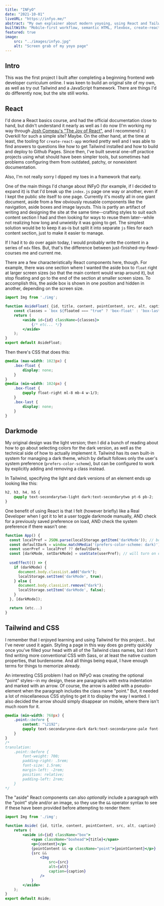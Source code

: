 ```yaml
---
title: "INFyO"
date: "2021-10-01"
liveURL: "https://infyo.me/"
abstract: "My own explainer about modern yoyoing, using React and Tailwind."
builtWith: "Mobile-first workflow, semantic HTML, Flexbox, create-react-app, Tailwind CSS, darkmode functionality"
featured: true
image: 
    src: "../images/infyo.jpg"
    alt: "Screen grab of my yoyo page"
---
```

## Intro

This was the first project I built after completing a beginning frontend web developer curriculum online. I was keen to build an original site of my own, as well as try out Tailwind and a JavaScript framework. There are things I'd do differently now, but the site still works.

## React

I'd done a React basics course, and had the official documentation close to hand, but didn't understand it nearly as well as I do now (I'm working my way through [Josh Comeau's "The Joy of React"](https://www.joyofreact.com/), and I recommend it.) Overkill for such a simple site? Maybe. On the other hand, at the time at least, the tooling for `create-react-app` worked pretty well and I was able to find answers to questions like how to get Tailwind installed and how to build and deploy to Github Pages. Since then, I've built several one-off practice projects using what should have been simpler tools, but sometimes had problems configuring them from outdated, patchy, or nonexistent documentation.

Also, I'm not really sorry I dipped my toes in a framework that early.

One of the main things I'd change about INFyO (for example, if I decided to expand it) is that I'd break up the `index.js` page one way or another, even if I kept the public site itself to one page. Currently it's mostly all in one giant document, aside from a few obviously reusable components like the navigation, aside boxes and image layouts. This is partly an artifact of writing and designing the site at the same time--crafting styles to suit each content section I had and then looking for ways to reuse them later--while not realizing how long and unwieldy it was going to get. The simplest solution would be to keep it as-is but split it into separate `js` files for each content section, just to make it easier to manage. 

If I had it to do over again today, I would probably write the content in a series of `mdx` files. But, that's the difference between just-finished-my-fewd-courses me and current me.

There are a few characteristically React components here, though. For example, there was one section where I wanted the aside box to `float` right at larger screen sizes (so that the main content would wrap around it), but stop floating and go to the end of the section at smaller screen sizes. To accomplish this, the aside box is shown in one position and hidden in another, depending on the screen size. 

```jsx
import Img from './img';

function AsideFloat( {id, title, content, pointContent, src, alt, caption, floated} ) {
    const classes = `box ${floated === "true" ? 'box-float' : 'box-last'}`;
    return (
        <aside id={id} className={classes}>
            {/* etc... */}
        </aside>
    );
}
export default AsideFloat;
```

Then there's CSS that does this:

```CSS
@media (max-width: 1023px) {
    .box-float {
        display: none;
    }
}
@media (min-width: 1024px) {
    .box-float {
        @apply float-right ml-8 mb-4 w-1/3;
    }
    .box-last {
        display: none;
    }
}
```

## Darkmode

My original design was the light version; then I did a bunch of reading about how to go about selecting colors for the dark version, as well as the technical side of how to actually implement it. Tailwind has its own built-in system for managing a dark theme, which by default follows only the user's system preference (`prefers-color-scheme`), but can be configured to work by explicitly adding and removing a class instead.

In Tailwind, specifying the light and dark versions of an element ends up looking like this:

```CSS
h2, h3, h4, h5 {
    @apply text-secondarytwo-light dark:text-secondarytwo pt-6 pb-2;
}
```
One benefit of using React is that I felt (however briefly) like a Real Developer when I got it to let a user toggle darkmode manually, AND check for a previously saved preference on load, AND check the system preference if there wasn't one:

```jsx
function App() {
  const localPref = JSON.parse(localStorage.getItem('darkMode')); // boolean or null
  const defaultDark = window.matchMedia('(prefers-color-scheme: dark)').matches; // boolean
  const userPref = localPref ?? defaultDark;
  const [darkMode, setDarkMode] = useState(userPref); // will turn on darkMode if evaluated to true
  
  useEffect(() => {
    if (darkMode) {
      document.body.classList.add("dark");
      localStorage.setItem('darkMode', true);
    } else {
      document.body.classList.remove("dark");
      localStorage.setItem('darkMode', false);
    }
  }, [darkMode]);

  return (etc...)
}
```

## Tailwind and CSS

I remember that I enjoyed learning and using Tailwind for this project... but I've never used it again. Styling a page in this way does go pretty quickly once you've filled your head with all of the Tailwind class names, but I don't find writing more conventional CSS with Sass, or at least the native custom properties, that burdensome. And all things being equal, I have enough terms for things to memorize already. 

An interesting CSS problem I had on INFyO was creating the optional "point" styles--in my design, these are paragraphs with extra indentation and marked with an arrow. Of course, the arrow is added with a pseudo-element when the paragraph includes the class name "point." But, it needed a lot of miscellaneous CSS styling to get it to display the way I wanted. I also decided the arrow should simply disappear on mobile, where there isn't much room for it.

```CSS
@media (min-width: 768px) {
    .point::before {
        content: "\2192";
        @apply text-secondaryone-dark dark:text-secondaryone-pale font-bold pr-2 text-2xl -ml-8 relative pl-8;
    }
}
/* 
translation:
    .point::before {
        font-weight: 700;
        padding-right: .5rem;
        font-size: 1.5rem;
        margin-left: -2rem;
        position: relative;
        padding-left: 2rem;   
    }
*/
```

The "aside" React components can also _optionally_ include a paragraph with the "point" style and/or an image, so they use the `&&` operator syntax to see if these have been provided before attempting to render them:

```jsx
import Img from './img';

function Aside( {id, title, content, pointContent, src, alt, caption} ) {
    return (
        <aside id={id} className="box">
            <span className="boxhead">{title}</span>
            <p>{content}</p>
            {pointContent && <p className="point">{pointContent}</p>}
            {src &&
                <Img 
                    src={src}
                    alt={alt}
                    caption={caption}
                />
            }
        </aside>
    );
}
export default Aside;
```